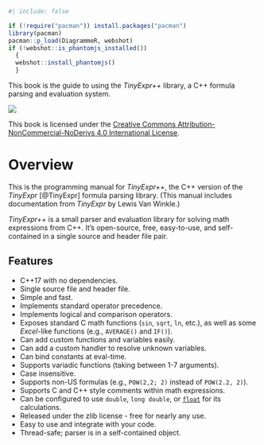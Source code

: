 ```r
#| include: false

if (!require("pacman")) install.packages("pacman")
library(pacman)
pacman::p_load(DiagrammeR, webshot)
if (!webshot::is_phantomjs_installed())
  {
  webshot::install_phantomjs()
  }
```

::: {.content-visible when-format="html"}
<!-- Just want this preface in the gitbook.
     PDF output will have its own copyright page after the title.-->

This book is the guide to using the *TinyExpr++* library, a C++ formula parsing and evaluation system.

![](manual/images/CC_BY-NC-ND.png)

This book is licensed under the [Creative Commons Attribution-NonCommercial-NoDerivs 4.0 International License](https://creativecommons.org/licenses/by-nc-nd/4.0/).
:::

# Overview {-}

This is the programming manual for *TinyExpr++*, the C++ version of the *TinyExpr* [@TinyExpr] formula parsing library. (This manual includes documentation from *TinyExpr* by Lewis Van Winkle.)

*TinyExpr++* is a small parser and evaluation library for solving math expressions from C++.
It's open-source, free, easy-to-use, and self-contained in a single source and header file pair.

## Features {-}

- C++17 with no dependencies.
- Single source file and header file.
- Simple and fast.
- Implements standard operator precedence.
- Implements logical and comparison operators.
- Exposes standard C math functions (`sin`, `sqrt`, `ln`, etc.), as well as some *Excel*-like functions (e.g., `AVERAGE()` and `IF()`).
- Can add custom functions and variables easily.
- Can add a custom handler to resolve unknown variables.
- Can bind constants at eval-time.
- Supports variadic functions (taking between 1-7 arguments).
- Case insensitive.
- Supports non-US formulas (e.g., `POW(2,2; 2)` instead of `POW(2.2, 2)`).
- Supports C and C++ style comments within math expressions.
- Can be configured to use `double`, `long double`, or [`float`](#te-float) for its calculations.
- Released under the zlib license - free for nearly any use.
- Easy to use and integrate with your code.
- Thread-safe; parser is in a self-contained object.
